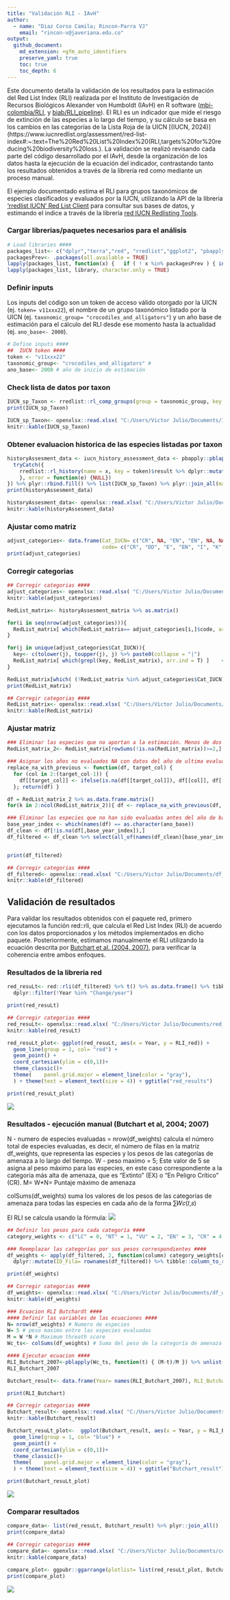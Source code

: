 ```yaml
---
title: "Validación RLI - IAvH"
author: 
  - name: "Diaz Corso Camila; Rincon-Parra VJ"
    email: "rincon-v@javeriana.edu.co"
output: 
  github_document:
    md_extension: +gfm_auto_identifiers
    preserve_yaml: true
    toc: true
    toc_depth: 6
---
```


Este documento detalla la validación de los resultados para la estimación del Red List Index (RLI) realizada por el Instituto de Investigación de Recursos Biológicos Alexander von Humboldt (IAvH) en R software ([mbi-colombia/RLI](https://github.com/PEM-Humboldt/mbi-colombia/tree/main/MBI/BI_subindex/RLI), y [biab/RLI_pipeline](https://github.com/PEM-Humboldt/biab-2.0/tree/RLI_pipeline)). El RLI es un indicador que mide el riesgo de extinción de las especies a lo largo del tiempo, y su cálculo se basa en los cambios en las categorías de la Lista Roja de la UICN [(IUCN, 2024)](https://www.iucnredlist.org/assessment/red-list-index#:~:text=The%20Red%20List%20Index%20(RLI,targets%20for%20reducing%20biodiversity%20loss.). La validación se realizó revisando cada parte del código desarrollado por el IAvH, desde la organización de los datos hasta la ejecución de la ecuación del indicador, contrastando tanto los resultados obtenidos a través de la librería red como mediante un proceso manual.

El ejemplo documentado estima el RLI para grupos taxonómicos de especies clasificados y evaluados por la IUCN, utilizando la API de la libreria ['rredlist IUCN' Red List Client](https://cran.r-project.org/web/packages/rredlist/index.html) para consultar sus bases de datos, y estimando el indice a través de la librería [red IUCN Redlisting Tools](https://cran.r-project.org/web/packages/red/index.html).

### Cargar librerias/paquetes necesarios para el análisis
```r
# Load libraries ####
packages_list<- c("dplyr","terra","red", "rredlist","ggplot2", "pbapply", "tibble", "plyr", "ggpubr")
packagesPrev<- .packages(all.available = TRUE)
lapply(packages_list, function(x) {   if ( ! x %in% packagesPrev ) { install.packages(x, force=T)}    })
lapply(packages_list, library, character.only = TRUE)
```

### Definir inputs
Los inputs del código son un token de acceso válido otorgado por la UICN (ej. `token= v11xxx22`), el nombre de un grupo taxonómico listado por la UICN (ej. `taxonomic_group= "crocodiles_and_alligators"`) y un año base de estimación para el cálculo del RLI desde ese momento hasta la actualidad (ej. `ano_base<- 2000`).

```r
# Define inputs ####
##  IUCN token ####
token <- "v11xxx22"
taxonomic_group<- "crocodiles_and_alligators" # 
ano_base<- 2000 # año de inicio de estimación
```

### Check lista de datos por taxon 
```r
IUCN_sp_Taxon <- rredlist::rl_comp_groups(group = taxonomic_group, key = token)$result
print(IUCN_sp_Taxon)
```

```r
IUCN_sp_Taxon<- openxlsx::read.xlsx( "C:/Users/Victor Julio/Documents/IUCN_sp_Taxon.xlsx" ) 
knitr::kable(IUCN_sp_Taxon)
```

### Obtener evaluacion historica de las especies listadas por taxon 
```r
historyAssesment_data <- iucn_history_assessment_data <- pbapply::pblapply(IUCN_sp_Taxon[, "scientific_name"], function(x) {
  tryCatch({
    rredlist::rl_history(name = x, key = token)$result %>% dplyr::mutate(scientific_name= x) 
    }, error = function(e) {NULL})
}) %>% plyr::rbind.fill() %>% list(IUCN_sp_Taxon) %>% plyr::join_all(match = "first")
print(historyAssesment_data)
```

```r
historyAssesment_data<- openxlsx::read.xlsx( "C:/Users/Victor Julio/Documents/historyAssesment_data.xlsx" ) 
knitr::kable(historyAssesment_data)
```

### Ajustar como matriz ####
```r
adjust_categories<- data.frame(Cat_IUCN= c("CR", NA, "EN", "EN", NA, NA, "LC", "LC", "LC", "NT",  "NT", "RE", "VU", "VU"),
                               code= c("CR", "DD", "E", "EN", "I", "K", "LC", "LR/cd", "LR/lc", "LR/nt",  "NT", "R", "V", "VU"))
print(adjust_categories)
```

### Corregir categorias ####
```r
## Corregir categorias ####
adjust_categories<- openxlsx::read.xlsx( "C:/Users/Victor Julio/Documents/adjust_categories.xlsx" ) 
knitr::kable(adjust_categories)
```

```r
RedList_matrix<- historyAssesment_matrix %>% as.matrix()

for(i in seq(nrow(adjust_categories))){
  RedList_matrix[ which(RedList_matrix== adjust_categories[i,]$code, arr.ind = TRUE) ]<- adjust_categories[i,]$Cat_IUCN 
}

for(j in unique(adjust_categories$Cat_IUCN)){
  key<- c(tolower(j), toupper(j), j) %>% paste0(collapse = "|")
  RedList_matrix[ which(grepl(key, RedList_matrix), arr.ind = T) ]    <- j
}

RedList_matrix[which( (!RedList_matrix %in% adjust_categories$Cat_IUCN)  & !is.na(RedList_matrix) , arr.ind = TRUE )]<-NA
print(RedList_matrix)
```

```r
## Corregir categorias ####
RedList_matrix<- openxlsx::read.xlsx( "C:/Users/Victor Julio/Documents/RedList_matrix.xlsx" ) 
knitr::kable(RedList_matrix)
```

### Ajustar matriz
```r
### Eliminar las especies que no aportan a la estimación. Menos de dos años con dato de categorización  ####
RedList_matrix_2<- RedList_matrix[rowSums(!is.na(RedList_matrix))>=2,]

### Asignar los años no evaluados NA con datos del año de ultima evaluacion ####
replace_na_with_previous <- function(df, target_col) {
  for (col in 2:(target_col-1)) {
    df[[target_col]] <- ifelse(is.na(df[[target_col]]), df[[col]], df[[target_col]])
  }; return(df) }

df = RedList_matrix_2 %>% as.data.frame.matrix()
for(k in 2:ncol(RedList_matrix_2)){ df <- replace_na_with_previous(df, k) }

### Eliminar las especies que no han sido evaluadas antes del año de base, en este caso input ano_base ####
base_year_index <- which(names(df) == as.character(ano_base))
df_clean <- df[!is.na(df[,base_year_index]),]
df_filtered <- df_clean %>% select(all_of(names(df_clean)[base_year_index:ncol(df_clean)]))


print(df_filtered)
```

```r
## Corregir categorias ####
df_filtered<- openxlsx::read.xlsx( "C:/Users/Victor Julio/Documents/df_filtered.xlsx" ) 
knitr::kable(df_filtered)
```

## Validación de resultados ####

Para validar los resultados obtenidos con el paquete red, primero ejecutamos la función red::rli, que calcula el Red List Index (RLI) de acuerdo con los datos proporcionados y los métodos implementados en dicho paquete. Posteriormente, estimamos manualmente el RLI utilizando la ecuación descrita por [Butchart et al. (2004, 2007)](https://journals.plos.org/plosone/article?id=10.1371/journal.pone.0000140), para verificar la coherencia entre ambos enfoques.


### Resultados de la libreria red ####

```r
red_resuLt<- red::rli(df_filtered) %>% t() %>% as.data.frame() %>% tibble::rownames_to_column("Year") %>%  setNames(c("Year", "RLI_red")) %>% 
  dplyr::filter(!Year %in% "Change/year")

print(red_resuLt)
```

```r
## Corregir categorias ####
red_resuLt<- openxlsx::read.xlsx( "C:/Users/Victor Julio/Documents/red_resuLt.xlsx" ) 
knitr::kable(red_resuLt)
```

```r
red_resuLt_plot<- ggplot(red_resuLt, aes(x = Year, y = RLI_red)) +
  geom_line(group = 1, col= "red") +
  geom_point() +
  coord_cartesian(ylim = c(0,1))+
  theme_classic()+
  theme(    panel.grid.major = element_line(color = "gray"),
  ) + theme(text = element_text(size = 4)) + ggtitle("red_results")

print(red_resuLt_plot)
```

![](README_figures/red_resuLt_plot.jpg)

### Resultados - ejecución manual (Butchart et al, 2004; 2007) 

N - numero de especies evaluadas = nrow(df_weights) calcula el número total de especies evaluadas, es decir, el número de filas en la matriz df_weights, que representa las especies y los pesos de las categorías de amenaza a lo largo del tiempo.
W - peso maximo = 5; Este valor de 5 se asigna al peso máximo para las especies, en este caso correspondiente a la categoría más alta de amenaza, que es "Extinto" (EX) o "En Peligro Crítico" (CR).
M= W*N= Puntaje máximo de amenaza

colSums(df_weights) suma los valores de los pesos de las categorías de amenaza para todas las especies en cada año de la forma ∑𝑊𝑐(𝑡,𝑠)

 El RLI se calcula usando la fórmula:
 ![](README_figures/RLI_equation.png)
 
 


```r
## Definir los pesos para cada categoría ####
category_weights <- c("LC" = 0, "NT" = 1, "VU" = 2, "EN" = 3, "CR" = 4, "DD" = NA)  # DD es NA porque no se incluye

### Reemplazar las categorías por sus pesos correspondientes ####
df_weights <- apply(df_filtered, 2, function(column) category_weights[column]) %>% as.data.frame.matrix() %>% 
  dplyr::mutate(ID_Fila= rownames(df_filtered)) %>% tibble::column_to_rownames(var = "ID_Fila")

print(df_weights)
```

```r
## Corregir categorias ####
df_weights<- openxlsx::read.xlsx( "C:/Users/Victor Julio/Documents/df_weights.xlsx" ) 
knitr::kable(df_weights)
```

```r
### Ecuacion RLI Butchardt ####
#### Definir las variables de las ecuaciones ####
N= nrow(df_weights) # Numero de especies
W= 5 # peso maximo entre las especies evaluadas
M = W *N # Maximum threath score
Wc_ts<- colSums(df_weights) # Suma del peso de la categoría de amenaza c para la especie s en el tiempo t

#### Ejecutar ecuacion ####
RLI_Butchart_2007<-pblapply(Wc_ts, function(t) { (M-t)/M }) %>% unlist()
RLI_Butchart_2007

Butchart_result<- data.frame(Year= names(RLI_Butchart_2007), RLI_Butchart = (RLI_Butchart_2007))

print(RLI_Butchart)
```

```r
## Corregir categorias ####
Butchart_result<- openxlsx::read.xlsx( "C:/Users/Victor Julio/Documents/Butchart_result.xlsx" ) 
knitr::kable(Butchart_result)
```

```r
Butchart_resuLt_plot<-  ggplot(Butchart_result, aes(x = Year, y = RLI_Butchart)) +
  geom_line(group = 1, col= "blue") +
  geom_point() +
  coord_cartesian(ylim = c(0,1))+
  theme_classic()+
  theme(    panel.grid.major = element_line(color = "gray"),
  ) + theme(text = element_text(size = 4)) + ggtitle("Butchart_result")

print(Butchart_resuLt_plot)
```
![](README_figures/Butchart_resuLt_plot.jpg)


### Comparar resultados ####
```r
compare_data<- list(red_resuLt, Butchart_result) %>% plyr::join_all()
print(compare_data)
```

```r
## Corregir categorias ####
compare_data<- openxlsx::read.xlsx( "C:/Users/Victor Julio/Documents/compare_data.xlsx" ) 
knitr::kable(compare_data)
```

```r
compare_plot<- ggpubr::ggarrange(plotlist= list(red_resuLt_plot, Butchart_resuLt_plot), ncol= 2)
print(compare_plot)
```
![](README_figures/compare_plot.jpg)

